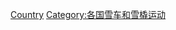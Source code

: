 {{containercat}}
{{Categories by country|nocat}}
{{Commons category|Luge by country}}

[[Category:雪橇运动|Country]]
[[Category:各国雪车和雪橇运动|Category:各国雪车和雪橇运动]]